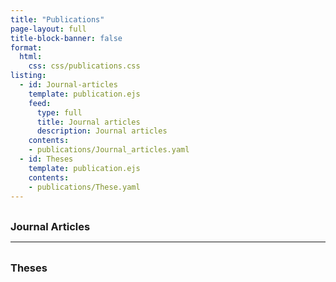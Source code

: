 ```yaml
---
title: "Publications"
page-layout: full
title-block-banner: false
format: 
  html: 
    css: css/publications.css
listing:
  - id: Journal-articles
    template: publication.ejs
    feed: 
      type: full
      title: Journal articles
      description: Journal articles 
    contents:
    - publications/Journal_articles.yaml
  - id: Theses
    template: publication.ejs
    contents:
    - publications/These.yaml
---
```


<br><h3 style="margin:0!important;padding:0!important;text-decoration:none;">Journal Articles</h3>

:::{#Journal-articles}
:::

------------------------------------------------------------------------
<br><h3 style="margin:0!important;padding:0!important;text-decoration:none;">Theses</h3>

:::{#Theses}
:::




